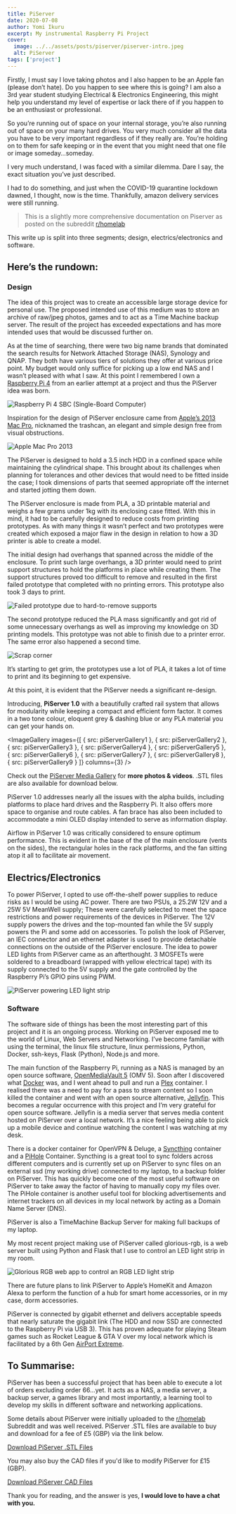 ```yaml
---
title: PiServer
date: 2020-07-08
author: Yomi Ikuru
excerpt: My instrumental Raspberry Pi Project
cover:
  image: ../../assets/posts/piserver/piserver-intro.jpeg
  alt: PiServer
tags: ['project']
---
```





Firstly, I must say I love taking photos and I also happen to be an Apple fan (please don’t hate). Do you happen to see where this is going? I am also a 3rd year student studying Electrical & Electronics Engineering, this might help you understand my level of expertise or lack there of if you happen to be an enthusiast or professional.

So you’re running out of space on your internal storage, you’re also running out of space on your many hard drives. You very much consider all the data you have to be very important regardless of if they really are. You’re holding on to them for safe keeping or in the event that you might need that one file or image someday…someday.

I very much understand, I was faced with a similar dilemma. Dare I say, the exact situation you’ve just described.

I had to do something, and just when the COVID-19 quarantine lockdown dawned, I thought, now is the time. Thankfully, amazon delivery services were still running.

> This is a slightly more comprehensive documentation on Piserver as posted on the subreddit [r/homelab](https://www.reddit.com/r/homelab/comments/gjm2or/my_first_mini_uni_home_server_putting_the)

This write up is split into three segments; design, electrics/electronics and software.

## Here’s the rundown:

### Design

The idea of this project was to create an accessible large storage device for personal use. The proposed intended use of this medium was to store an archive of raw/jpeg photos, games and to act as a Time Machine backup server. The result of the project has exceeded expectations and has more intended uses that would be discussed further on.

As at the time of searching, there were two big name brands that dominated the search results for Network Attached Storage (NAS), Synology and QNAP. They both have various tiers of solutions they offer at various price point. My budget would only suffice for picking up a low end NAS and I wasn’t pleased with what I saw. At this point I remembered I own a [Raspberry Pi 4](https://www.raspberrypi.org) from an earlier attempt at a project and thus the PiServer idea was born.

<Image src={raspberryPiImage} alt="Raspberry Pi 4 SBC (Single-Board Computer)" maxWidth="600px" />

Inspiration for the design of PiServer enclosure came from [Apple’s 2013 Mac Pro](https://www.apple.com/mac-pro-2013/specs), nicknamed the trashcan, an elegant and simple design free from visual obstructions.

<Image src={macProImage} alt="Apple Mac Pro 2013" />

The PiServer is designed to hold a 3.5 inch HDD in a confined space while maintaining the cylindrical shape. This brought about its challenges when planning for tolerances and other devices that would need to be fitted inside the case; I took dimensions of parts that seemed appropriate off the internet and started jotting them down.

The PiServer enclosure is made from PLA, a 3D printable material and weighs a few grams under 1kg with its enclosing case fitted. With this in mind, it had to be carefully designed to reduce costs from printing prototypes. As with many things it wasn’t perfect and two prototypes were created which exposed a major flaw in the design in relation to how a 3D printer is able to create a model.

The initial design had overhangs that spanned across the middle of the enclosure. To print such large overhangs, a 3D printer would need to print support structures to hold the platforms in place while creating them. The support structures proved too difficult to remove and resulted in the first failed prototype that completed with no printing errors. This prototype also took 3 days to print.

<Image src={failedPrototypeImage} alt="Failed prototype due to hard-to-remove supports" />

The second prototype reduced the PLA mass significantly and got rid of some unnecessary overhangs as well as improving my knowledge on 3D printing models. This prototype was not able to finish due to a printer error. The same error also happened a second time.

<Image src={scrapsImage} alt="Scrap corner" />

It’s starting to get grim, the prototypes use a lot of PLA, it takes a lot of time to print and its beginning to get expensive.

At this point, it is evident that the PiServer needs a significant re-design.

Introducing, **PiServer 1.0** with a beautifully crafted rail system that allows for modularity while keeping a compact and efficient form factor. It comes in a two tone colour, eloquent grey & dashing blue or any PLA material you can get your hands on.

<ImageGallery
  images={[
    { src: piServerGallery1 },
    { src: piServerGallery2 },
    { src: piServerGallery3 },
    { src: piServerGallery4 },
    { src: piServerGallery5 },
    { src: piServerGallery6 },
    { src: piServerGallery7 },
    { src: piServerGallery8 },
    { src: piServerGallery9 }
  ]}
  columns={3}
/>

Check out the [PiServer Media Gallery](https://yomis.blog/piserver-gallery) for **more photos & videos**.
.STL files are also available for download below.

PiServer 1.0 addresses nearly all the issues with the alpha builds, including platforms to place hard drives and the Raspberry Pi. It also offers more space to organise and route cables. A fan brace has also been included to accommodate a mini OLED display intended to serve as information display.

Airflow in PiServer 1.0 was critically considered to ensure optimum performance. This is evident in the base of the of the main enclosure (vents on the sides), the rectangular holes in the rack platforms, and the fan sitting atop it all to facilitate air movement.

## Electrics/Electronics

To power PiServer, I opted to use off-the-shelf power supplies to reduce risks as I would be using AC power. There are two PSUs, a 25.2W 12V and a 25W 5V MeanWell supply; These were carefully selected to meet the space restrictions and power requirements of the devices in PiServer. The 12V supply powers the drives and the top-mounted fan while the 5V supply powers the Pi and some add on accessories. To polish the look of PiServer, an IEC connector and an ethernet adapter is used to provide detachable connections on the outside of the PiServer enclosure. The idea to power LED lights from PiServer came as an afterthought. 3 MOSFETs were soldered to a breadboard (wrapped with yellow electrical tape) with its supply connected to the 5V supply and the gate controlled by the Raspberry Pi’s GPIO pins using PWM.

<Image src={piServerCornerImage} alt="PiServer powering LED light strip" maxWidth="400px" />

### Software

The software side of things has been the most interesting part of this project and it is an ongoing process. Working on PiServer exposed me to the world of Linux, Web Servers and Networking. I’ve become familiar with using the terminal, the linux file structure, linux permissions, Python, Docker, ssh-keys, Flask (Python), Node.js and more.

The main function of the Raspberry Pi, running as a NAS is managed by an open source software, [OpenMediaVault 5](https://www.openmediavault.org) (OMV 5). Soon after I discovered what [Docker](https://www.docker.com) was, and I went ahead to pull and run a [Plex](https://www.plex.tv) container. I realised there was a need to pay for a pass to stream content so I soon killed the container and went with an open source alternative, [Jellyfin](https://jellyfin.org). This becomes a regular occurrence with this project and I’m very grateful for open source software. Jellyfin is a media server that serves media content hosted on PiServer over a local network. It’s a nice feeling being able to pick up a mobile device and continue watching the content I was watching at my desk.

There is a docker container for OpenVPN & Deluge, a [Syncthing](https://syncthing.net) container and a [PiHole](https://pi-hole.net) Container. Syncthing is a great tool to sync folders across different computers and is currently set up on PiServer to sync files on an external ssd (my working drive) connected to my laptop, to a backup folder on PiServer. This has quickly become one of the most useful software on PiServer to take away the factor of having to manually copy my files over. The PiHole container is another useful tool for blocking advertisements and internet trackers on all devices in my local network by acting as a Domain Name Server (DNS).

PiServer is also a TimeMachine Backup Server for making full backups of my laptop.

My most recent project making use of PiServer called glorious-rgb, is a web server built using Python and Flask that I use to control an LED light strip in my room.

<Image
  src={piServerRgbImage}
  alt="Glorious RGB web app to control an RGB LED light strip"
  maxWidth="300px"
/>

There are future plans to link PiServer to Apple’s HomeKit and Amazon Alexa to perform the function of a hub for smart home accessories, or in my case, dorm accessories.

PiServer is connected by gigabit ethernet and delivers acceptable speeds that nearly saturate the gigabit link (The HDD and now SSD are connected to the Raspberry Pi via USB 3). This has proven adequate for playing Steam games such as Rocket League & GTA V over my local network which is facilitated by a 6th Gen [AirPort Extreme](https://support.apple.com/kb/sp680?locale=en_GB).

## To Summarise:

PiServer has been a successful project that has been able to execute a lot of orders excluding order 66...yet. It acts as a NAS, a media server, a backup server, a games library and most importantly, a learning tool to develop my skills in different software and networking applications.

Some details about PiServer were initially uploaded to the [r/homelab](https://www.reddit.com/r/homelab/comments/gjm2or/my_first_mini_uni_home_server_putting_the) Subreddit and was well received. PiServer .STL files are available to buy and download for a fee of £5 (GBP) via the link below.

[Download PiServer .STL Files](https://shoppy.gg/product/kTflEvf)

You may also buy the CAD files if you'd like to modify PiServer for £15 (GBP).

[Download PiServer CAD Files](https://shoppy.gg/product/mUQiYFw)

Thank you for reading, and the answer is yes, **I would love to have a chat with you.**

